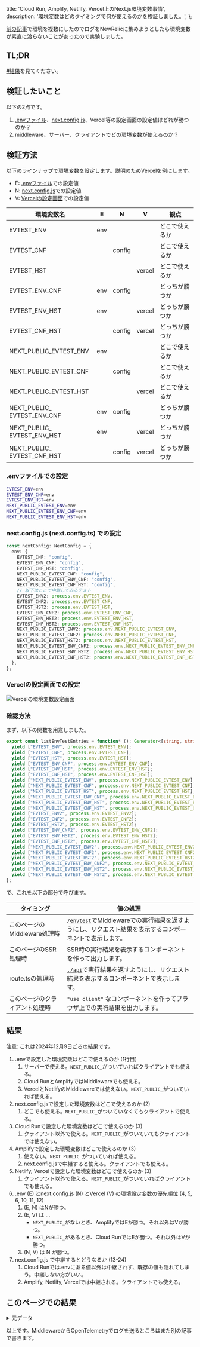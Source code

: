   title: 'Cloud Run, Amplify, Netlify, Vercel上のNext.js環境変数事情',
  description: '環境変数はどのタイミングで何が使えるのかを検証しました。',
};

[前の記事](./multi-cloud)で環境を複数にしたのでログをNewRelicに集めようとしたら環境変数が素直に渡らないことがあったので実験しました。

## TL;DR

[#結果](#table-summary)を見てください。

## 検証したいこと

以下の2点です。

1. [.envファイル]、[next.config.js]、Vercel等の設定画面の設定値はどれが勝つのか？
2. middleware、サーバー、クライアントでどの環境変数が使えるのか？

[.envファイル]: https://nextjs.org/docs/app/building-your-application/configuring/environment-variables
[next.config.js]: https://nextjs.org/docs/app/api-reference/next-config-js/env

## 検証方法

以下のラインナップで環境変数を設定します。説明のためVercelを例にします。

- E: [.envファイル]での設定値
- N: [next.config.js]での設定値
- V: [Vercelの設定画面]での設定値

[Vercelの設定画面]: https://vercel.com/docs/projects/environment-variables

|環境変数名|E|N|V|観点|
|---|:---:|:---:|:---:|---|
|EVTEST_ENV                |env|      |      |どこで使えるか|
|EVTEST_CNF                |   |config|      |どこで使えるか|
|EVTEST_HST                |   |      |vercel|どこで使えるか|
|EVTEST_ENV_CNF            |env|config|      |どっちが勝つか|
|EVTEST_ENV_HST            |env|      |vercel|どっちが勝つか|
|EVTEST_CNF_HST            |   |config|vercel|どっちが勝つか|
|NEXT_PUBLIC_<wbr/>EVTEST_ENV    |env|      |      |どこで使えるか|
|NEXT_PUBLIC_<wbr/>EVTEST_CNF    |   |config|      |どこで使えるか|
|NEXT_PUBLIC_<wbr/>EVTEST_HST    |   |      |vercel|どこで使えるか|
|NEXT_PUBLIC_<wbr/>EVTEST_ENV_CNF|env|config|      |どっちが勝つか|
|NEXT_PUBLIC_<wbr/>EVTEST_ENV_HST|env|      |vercel|どっちが勝つか|
|NEXT_PUBLIC_<wbr/>EVTEST_CNF_HST|   |config|vercel|どっちが勝つか|

### .envファイルでの設定

```sh
EVTEST_ENV=env
EVTEST_ENV_CNF=env
EVTEST_ENV_HST=env
NEXT_PUBLIC_EVTEST_ENV=env
NEXT_PUBLIC_EVTEST_ENV_CNF=env
NEXT_PUBLIC_EVTEST_ENV_HST=env
```

### next.config.js (next.config.ts) での設定

```ts
const nextConfig: NextConfig = {
  env: {
    EVTEST_CNF: "config",
    EVTEST_ENV_CNF: "config",
    EVTEST_CNF_HST: "config",
    NEXT_PUBLIC_EVTEST_CNF: "config",
    NEXT_PUBLIC_EVTEST_ENV_CNF: "config",
    NEXT_PUBLIC_EVTEST_CNF_HST: "config",
    // 以下はここで中継してみるテスト
    EVTEST_ENV2: process.env.EVTEST_ENV,
    EVTEST_CNF2: process.env.EVTEST_CNF,
    EVTEST_HST2: process.env.EVTEST_HST,
    EVTEST_ENV_CNF2: process.env.EVTEST_ENV_CNF,
    EVTEST_ENV_HST2: process.env.EVTEST_ENV_HST,
    EVTEST_CNF_HST2: process.env.EVTEST_CNF_HST,
    NEXT_PUBLIC_EVTEST_ENV2: process.env.NEXT_PUBLIC_EVTEST_ENV,
    NEXT_PUBLIC_EVTEST_CNF2: process.env.NEXT_PUBLIC_EVTEST_CNF,
    NEXT_PUBLIC_EVTEST_HST2: process.env.NEXT_PUBLIC_EVTEST_HST,
    NEXT_PUBLIC_EVTEST_ENV_CNF2: process.env.NEXT_PUBLIC_EVTEST_ENV_CNF,
    NEXT_PUBLIC_EVTEST_ENV_HST2: process.env.NEXT_PUBLIC_EVTEST_ENV_HST,
    NEXT_PUBLIC_EVTEST_CNF_HST2: process.env.NEXT_PUBLIC_EVTEST_CNF_HST,
  },
};
```

### Vercelの設定画面での設定

![Vercelの環境変数設定画面](./vercel01.webp)

### 確認方法

まず、以下の関数を用意しました。

```ts
export const listEnvTestEntries = function* (): Generator<[string, string | undefined]> {
  yield ["EVTEST_ENV", process.env.EVTEST_ENV];
  yield ["EVTEST_CNF", process.env.EVTEST_CNF];
  yield ["EVTEST_HST", process.env.EVTEST_HST];
  yield ["EVTEST_ENV_CNF", process.env.EVTEST_ENV_CNF];
  yield ["EVTEST_ENV_HST", process.env.EVTEST_ENV_HST];
  yield ["EVTEST_CNF_HST", process.env.EVTEST_CNF_HST];
  yield ["NEXT_PUBLIC_EVTEST_ENV", process.env.NEXT_PUBLIC_EVTEST_ENV];
  yield ["NEXT_PUBLIC_EVTEST_CNF", process.env.NEXT_PUBLIC_EVTEST_CNF];
  yield ["NEXT_PUBLIC_EVTEST_HST", process.env.NEXT_PUBLIC_EVTEST_HST];
  yield ["NEXT_PUBLIC_EVTEST_ENV_CNF", process.env.NEXT_PUBLIC_EVTEST_ENV_CNF];
  yield ["NEXT_PUBLIC_EVTEST_ENV_HST", process.env.NEXT_PUBLIC_EVTEST_ENV_HST];
  yield ["NEXT_PUBLIC_EVTEST_CNF_HST", process.env.NEXT_PUBLIC_EVTEST_CNF_HST];
  yield ["EVTEST_ENV2", process.env.EVTEST_ENV2];
  yield ["EVTEST_CNF2", process.env.EVTEST_CNF2];
  yield ["EVTEST_HST2", process.env.EVTEST_HST2];
  yield ["EVTEST_ENV_CNF2", process.env.EVTEST_ENV_CNF2];
  yield ["EVTEST_ENV_HST2", process.env.EVTEST_ENV_HST2];
  yield ["EVTEST_CNF_HST2", process.env.EVTEST_CNF_HST2];
  yield ["NEXT_PUBLIC_EVTEST_ENV2", process.env.NEXT_PUBLIC_EVTEST_ENV2];
  yield ["NEXT_PUBLIC_EVTEST_CNF2", process.env.NEXT_PUBLIC_EVTEST_CNF2];
  yield ["NEXT_PUBLIC_EVTEST_HST2", process.env.NEXT_PUBLIC_EVTEST_HST2];
  yield ["NEXT_PUBLIC_EVTEST_ENV_CNF2", process.env.NEXT_PUBLIC_EVTEST_ENV_CNF2];
  yield ["NEXT_PUBLIC_EVTEST_ENV_HST2", process.env.NEXT_PUBLIC_EVTEST_ENV_HST2];
  yield ["NEXT_PUBLIC_EVTEST_CNF_HST2", process.env.NEXT_PUBLIC_EVTEST_CNF_HST2];
};
```

で、これを以下の部分で呼びます。

|タイミング|値の処理|
|---|---|
|このページのMiddleware処理時|[`/envtest`](/envtest)でMiddlewareでの実行結果を返すようにし、リクエスト結果を表示するコンポーネントで表示します。|
|このページのSSR処理時|SSR時の実行結果を表示するコンポーネントを作って出力します。|
|route.tsの処理時|[`./api`](./api)で実行結果を返すようにし、リクエスト結果を表示するコンポーネントで表示します。|
|このページのクライアント処理時|`"use client"` なコンポーネントを作ってブラウザ上での実行結果を出力します。|

## 結果

注意: これは2024年12月9日ごろの結果です。

<EnvTestSummary/>

1. .envで設定した環境変数はどこで使えるのか (1行目)
   1. サーバーで使える。`NEXT_PUBLIC_`がついていればクライアントでも使える。
   2. Cloud RunとAmplifyではMiddlewareでも使える。
   3. VercelとNetlifyのMiddlewareでは使えない。`NEXT_PUBLIC_`がついていれば使える。
2. next.config.jsで設定した環境変数はどこで使えるのか (2)
   1. どこでも使える。`NEXT_PUBLIC_`がついていなくてもクライアントで使える。
3. Cloud Runで設定した環境変数はどこで使えるのか (3)
   1. クライアント以外で使える。`NEXT_PUBLIC_`がついていてもクライアントでは使えない。
4. Amplifyで設定した環境変数はどこで使えるのか (3)
   1. 使えない。`NEXT_PUBLIC_`がついていれば使える。
   2. next.config.jsで中継すると使える。クライアントでも使える。
5. Netlify, Vercelで設定した環境変数はどこで使えるのか (3)
   1. クライアント以外で使える。`NEXT_PUBLIC_`がついていればクライアントでも使える。
6. .env (E) とnext.config.js (N) とVercel (V) の環境設定変数の優先順位 (4, 5, 6, 10, 11, 12)
   1. (E, N) はNが勝つ。
   2. (E, V) は ...
      - `NEXT_PUBLIC_`がないとき、AmplifyではEが勝つ。それ以外はVが勝つ。
      - `NEXT_PUBLIC_`があるとき、Cloud RunではEが勝つ。それ以外はVが勝つ。
   3. (N, V) は N が勝つ。
7. next.config.js で中継するとどうなるか (13-24)
   1. Cloud Runでは.envにある値以外は中継されず、既存の値も隠れてしまう。中継しない方がいい。
   2. Amplify, Netlify, Vercelでは中継される。クライアントでも使える。

## このページでの結果

<EnvTestTable id="envtest-result"/>

<details>
<summary>元データ</summary>

### Middleware

<EnvTestApi path="/envtest" columnName="Middleware"/>

### SSR

<EnvTestSsr/>

### API Route

<EnvTestApi path="./api" columnName="API Route"/>

### Client

<EnvTestClient/>
</details>

以上です。MiddlewareからOpenTelemetryでログを送るところはまた別の記事で書きます。
